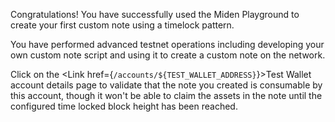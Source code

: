 
Congratulations! You have successfully used the Miden Playground to create your first custom note using a timelock pattern.

You have performed advanced testnet operations including developing your own custom note script and using it to create a custom note on the network.

Click on the <Link href={`/accounts/${TEST_WALLET_ADDRESS}`}>Test Wallet</Link> account details page to validate that the note you created is consumable by this account, though it won't be able to claim the assets in the note until the configured time locked block height has been reached.
